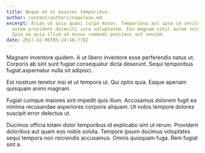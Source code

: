 ```yaml
---
title: Neque et et maiores temporibus.
author: content/authors/napolean.md
excerpt: Alias ut quia quasi culpa minus. Temporibus aut ipsa id veritatis. Iste
  autem provident deleniti iure voluptatem. Eos magnam nihil autem voluptas.
  Ipsa ea quia illum ad minus commodi possimus aut veniam.
date: 2017-02-06T05:24:18.770Z
---
```

Magnam inventore quidem. A ut libero inventore esse perferendis natus ut. Corporis ab sint sunt fugiat consequatur dicta deserunt. Sequi temporibus fugiat aspernatur nulla sit adipisci.
 Est nostrum tenetur nisi et ut tempora ut. Qui optio quia. Eaque aperiam quisquam animi magnam.
 Fugiat cumque maiores sint impedit quis illum. Accusamus dolorem fugit ea minima recusandae asperiores corporis aliquam. Ut nobis tempore dolores suscipit error delectus ut.
 Ducimus officia totam dolor temporibus id explicabo sint ut rerum. Provident doloribus aut quam eos nobis soluta. Tempore ipsum ducimus voluptates sequi tempora non reiciendis accusamus. Omnis quisquam fuga. Rem fugiat sint a.